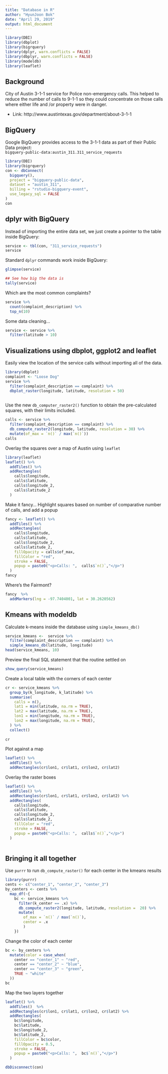 ---
title: "Database in R"
author: "HyunJoon Bok"
date: "April 29, 2019"
output: html_document
---

```{r setup, include = FALSE}
library(DBI)
library(dbplot)
library(bigrquery)
library(dplyr, warn.conflicts = FALSE)
library(dbplyr, warn.conflicts = FALSE)
library(modeldb)
library(leaflet)
```

## Background

City of Austin 3-1-1 service for Police non-emergency calls.  This helped to reduce the number of calls to 9-1-1 so they could concentrate on those calls where either life and /or property were in danger.
 
 - Link: http://www.austintexas.gov/department/about-3-1-1

## BigQuery 

Google BigQuery provides access to the 3-1-1 data as part of their Public Data project: 	
`bigquery-public-data:austin_311.311_service_requests`

```{r}
library(DBI)
library(bigrquery)
con <- dbConnect(
  bigquery(),
  project = "bigquery-public-data",
  dataset = "austin_311",
  billing = "rstudio-bigquery-event",
  use_legacy_sql = FALSE
)
con
```

## dplyr with BigQuery

Instead of importing the entire data set, we just create a pointer to the table inside BigQuery:
```{r}
service <- tbl(con, "311_service_requests")
service
```

Standard `dplyr` commands work inside BigQuery:
```{r}
glimpse(service)
```

```{r}
## See how big the data is
tally(service)
```

Which are the most common complaints?
```{r}
service %>%
  count(complaint_description) %>%
  top_n(10)
```

Some data cleaning...
```{r}
service <- service %>%
  filter(latitude > 10)
```

## Visualizations using dbplot, ggplot2 and leaflet

Easily view the location of the service calls without importing all of the data.
```{r}
library(dbplot)
complaint <- "Loose Dog"
service %>%
  filter(complaint_description == complaint) %>%
  dbplot_raster(longitude, latitude, resolution = 50)
  
```

Use the new `db_computer_raster2()` function to obtain the pre-calculated squares, with their limits included.
```{r}
calls <- service %>%
  filter(complaint_description == complaint) %>% 
  db_compute_raster2(longitude, latitude, resolution = 30) %>%
  mutate(of_max = `n()` / max(`n()`))
calls
```

Overlay the squares over a map of Austin using `leaflet`
```{r, fig.width = 8}
library(leaflet)
leaflet() %>% 
  addTiles() %>%
  addRectangles(
    calls$longitude, 
    calls$latitude, 
    calls$longitude_2, 
    calls$latitude_2
  )
```

Make it fancy... Highlight squares based on number of comparative number of calls, and add a popup
```{r, fig.width = 8}
fancy <- leaflet() %>% 
  addTiles() %>%
  addRectangles(
    calls$longitude, 
    calls$latitude, 
    calls$longitude_2, 
    calls$latitude_2,
    fillOpacity = calls$of_max,
    fillColor = "red",
    stroke = FALSE,
    popup = paste0("<p>Calls: ",  calls$`n()`,"</p>")
  )
fancy
```

Where's the Fairmont?
```{r, fig.width = 8}
fancy  %>%
  addMarkers(lng = -97.7404001, lat = 30.2620562)
```

## Kmeans with modeldb

Calculate k-means inside the database using `simple_kmeans_db()`
```{r}
service_kmeans <-  service %>%
  filter(complaint_description == complaint) %>%
  simple_kmeans_db(latitude, longitude)
head(service_kmeans, 10)
```

Preview the final SQL statement that the routine settled on
```{r}
show_query(service_kmeans)
```

Create a local table with the corners of each center
```{r}
cr <- service_kmeans %>%
  group_by(k_longitude, k_latitude) %>%
  summarise(
    calls = n(),
    lat1 = min(latitude, na.rm = TRUE),
    lat2 = max(latitude, na.rm = TRUE),
    lon1 = min(longitude, na.rm = TRUE),
    lon2 = max(longitude, na.rm = TRUE),
  ) %>%
  collect()
  
cr
```

Plot against a map
```{r, fig.width = 8}
leaflet() %>% 
  addTiles() %>%
  addRectangles(cr$lon1, cr$lat1, cr$lon2, cr$lat2) 
```

Overlay the raster boxes
```{r, fig.width = 8}
leaflet() %>% 
  addTiles() %>%
  addRectangles(cr$lon1, cr$lat1, cr$lon2, cr$lat2) %>%
  addRectangles(
    calls$longitude, 
    calls$latitude, 
    calls$longitude_2, 
    calls$latitude_2,
    fillColor = "red",
    stroke = FALSE,
    popup = paste0("<p>Calls: ",  calls$`n()`,"</p>")
  )  
  
```

## Bringing it all together 

Use `purrr` to run `db_compute_raster()` for each center in the kmeans results
```{r}
library(purrr)
cents <- c("center_1", "center_2", "center_3")
by_centers <- cents %>%
  map_df(~{
    bc <- service_kmeans %>% 
      filter(k_center == .x) %>%
      db_compute_raster2(longitude, latitude, resolution =  20) %>%
      mutate(
        of_max = `n()` / max(`n()`),
        center = .x
        )
    })
```

Change the color of each center
```{r}
bc <- by_centers %>%
  mutate(color = case_when(
    center == "center_1" ~ "red",
    center == "center_2" ~ "blue",
    center == "center_3" ~ "green",
    TRUE ~ "white"
  ))
bc
```

Map the two layers together
```{r, fig.width = 8}
leaflet() %>% 
  addTiles()  %>%
  addRectangles(cr$lon1, cr$lat1, cr$lon2, cr$lat2) %>%
  addRectangles(
    bc$longitude, 
    bc$latitude, 
    bc$longitude_2, 
    bc$latitude_2,
    fillColor = bc$color,
    fillOpacity = 0.5,
    stroke = FALSE,
    popup = paste0("<p>Calls: ",  bc$`n()`,"</p>")
  )
```

```{r}
dbDisconnect(con)
```